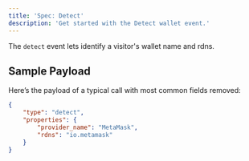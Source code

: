 ```yaml
---
title: 'Spec: Detect'
description: 'Get started with the Detect wallet event.'
---
```


The `detect` event lets identify a visitor's wallet name and rdns.

## Sample Payload

Here’s the payload of a typical call with most common fields removed:

```json
{
    "type": "detect",   
    "properties": {
        "provider_name": "MetaMask",
        "rdns": "io.metamask"
    }
}
```